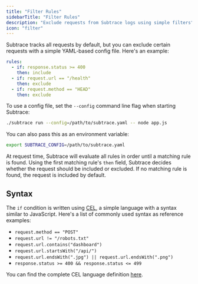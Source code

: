 ```yaml
---
title: "Filter Rules"
sidebarTitle: "Filter Rules"
description: "Exclude requests from Subtrace logs using simple filters"
icon: "filter"
---
```


Subtrace tracks all requests by default, but you can exclude certain requests
with a simple YAML-based config file. Here's an example:

```yaml
rules:
  - if: response.status >= 400
    then: include
  - if: request.url == "/health"
    then: exclude
  - if: request.method == "HEAD"
    then: exclude
```

To use a config file, set the `--config` command line flag when starting
Subtrace:

```bash
./subtrace run --config=/path/to/subtrace.yaml -- node app.js
```

You can also pass this as an environment variable:

```bash
export SUBTRACE_CONFIG=/path/to/subtrace.yaml
```

At request time, Subtrace will evaluate all rules in order until a matching
rule is found. Using the first matching rule's `then` field, Subtrace decides
whether the request should be included or excluded. If no matching rule is
found, the request is included by default.

## Syntax

The `if` condition is written using [CEL](https://cel.dev), a simple language
with a syntax similar to JavaScript. Here's a list of commonly used syntax as
reference examples:

- `request.method == "POST"`
- `request.url != "/robots.txt"`
- `request.url.contains("dashboard")`
- `request.url.startsWith("/api/")`
- `request.url.endsWith(".jpg") || request.url.endsWith(".png")`
- `response.status >= 400 && response.status <= 499`

You can find the complete CEL language definition [here](https://github.com/google/cel-spec/blob/master/doc/langdef.md).
